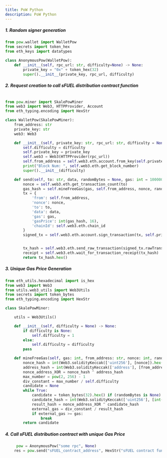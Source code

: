 ```yaml
---
title: PoW Python
description: PoW Python
---
```


##### 1. Random signer generation
```python
from pow.wallet import WalletPow
from secrets import token_hex
from eth_keys import datatypes

class AnonymousPow(WalletPow):
    def __init__(self, rpc_url: str, difficulty=None) -> None:
        private_key = "0x" + token_hex(32)
        super().__init__(private_key, rpc_url, difficulty)
```

##### 2. Request creation to call sFUEL distribution contract function
```python

from pow.miner import SkalePowMiner
from web3 import Web3, HTTPProvider, Account
from eth_typing.encoding import HexStr

class WalletPow(SkalePowMiner):
    from_address: str
    private_key: str
    web3: Web3

    def __init__(self, private_key: str, rpc_url: str, difficulty = None) -> None:
        self.difficulty = difficulty
        self.private_key = private_key
        self.web3 = Web3(HTTPProvider(rpc_url))
        self.from_address = self.web3.eth.account.from_key(self.private_key).address
        print("Block Num: ", self.web3.eth.get_block_number)
        super().__init__(difficulty)

    def send(self, to: str, data, randomBytes = None, gas: int = 100000):
        nonce = self.web3.eth.get_transaction_count(to)
        gas_hash = self.mineFreeGas(gas, self.from_address, nonce, randomBytes)
        tx = {
            'from': self.from_address,
            'nonce': nonce,
            'to': to,
            'data': data,
            'gas': gas,
            'gasPrice': int(gas_hash, 16),
            'chainId': self.web3.eth.chain_id   
        }
        signed_tx = self.web3.eth.account.sign_transaction(tx, self.private_key)


        tx_hash = self.web3.eth.send_raw_transaction(signed_tx.rawTransaction)
        receipt = self.web3.eth.wait_for_transaction_receipt(tx_hash)
        return tx_hash.hex()
```

##### 3. Unique Gas Price Generation
```python
from eth_utils.hexadecimal import is_hex
from web3 import Web3
from utils.web3_utils import Web3Utils
from secrets import token_bytes
from eth_typing.encoding import HexStr

class SkalePowMiner:

    utils = Web3Utils()

    def __init__(self, difficulty = None) -> None:
        if difficulty is None:
            self.difficulty = 1
        else:
            self.difficulty = difficulty
        pass

    def mineFreeGas(self, gas: int, from_address: str, nonce: int, randomBytes = None) -> str:
        nonce_hash = int(Web3.solidityKeccak(['uint256'], [nonce]).hex(), 16)
        address_hash = int(Web3.solidityKeccak(['address'], [from_address]).hex(), 16)
        nonce_address_XOR = nonce_hash ^ address_hash
        max_number = pow(2, 256) - 1
        div_constant = max_number / self.difficulty
        candidate = None
        while True:
            candidate = token_bytes(32).hex() if (randomBytes is None) else randomBytes
            candidate_hash = int(Web3.solidityKeccak(['uint256'], [int(candidate, base=16)]).hex(), 16)
            result_hash = nonce_address_XOR ^ candidate_hash
            external_gas = div_constant / result_hash
            if external_gas >= gas:
                break
        return candidate
```

##### 4. Call sFUEL distribution contract with unique Gas Price
```python
     pow = AnonymousPow("some rpc", None)
    res = pow.send("sFUEL_contract_address", HexStr("sFUEL contract function signature" + "000000000000000000000000" + "sFUEL receiver address"))

```